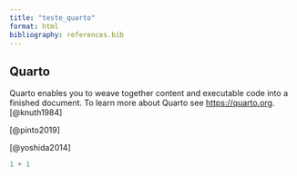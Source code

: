 ```yaml
---
title: "teste_quarto"
format: html
bibliography: references.bib
---
```


## Quarto

Quarto enables you to weave together content and executable code into a finished document. To learn more about Quarto see <https://quarto.org>. [@knuth1984]

[@pinto2019]

[@yoshida2014]

```r
1 + 1
```
